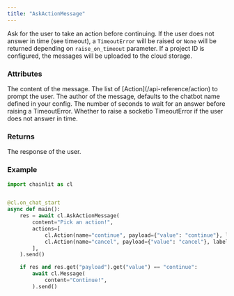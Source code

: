 ```yaml
---
title: "AskActionMessage"
---
```


Ask for the user to take an action before continuing.
If the user does not answer in time (see timeout), a `TimeoutError` will be raised or `None` will be returned depending on `raise_on_timeout` parameter.
If a project ID is configured, the messages will be uploaded to the cloud storage.

### Attributes

<ParamField path="content" type="str">
  The content of the message.
</ParamField>
<ParamField path="actions" type="List[Action]">
  The list of [Action](/api-reference/action) to prompt the user.
</ParamField>
<ParamField path="author" type="str" optional default="config.ui.name">
  The author of the message, defaults to the chatbot name defined in your
  config.
</ParamField>
<ParamField path="timeout" type="int" optional default={90}>
  The number of seconds to wait for an answer before raising a TimeoutError.
</ParamField>
<ParamField path="raise_on_timeout" type="bool" optional default={false}>
  Whether to raise a socketio TimeoutError if the user does not answer in time.
</ParamField>

### Returns

<ResponseField name="response" type="AskActionResponse | None">
  The response of the user.
</ResponseField>

### Example

```python
import chainlit as cl


@cl.on_chat_start
async def main():
    res = await cl.AskActionMessage(
        content="Pick an action!",
        actions=[
            cl.Action(name="continue", payload={"value": "continue"}, label="✅ Continue"),
            cl.Action(name="cancel", payload={"value": "cancel"}, label="❌ Cancel"),
        ],
    ).send()

    if res and res.get("payload").get("value") == "continue":
        await cl.Message(
            content="Continue!",
        ).send()
```
